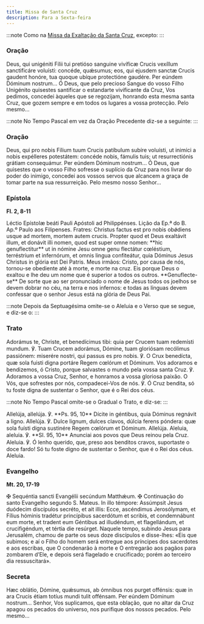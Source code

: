 ```yaml
---
title: Missa de Santa Cruz
description: Para a Sexta-feira
---
```


:::note
Como na [Missa da Exaltação da Santa Cruz](/missal/santos/09-14), excepto:
:::

### Oração

<div class="side-by-side not-content">
  <span>
    Deus, qui unigéniti Fílii tui pretióso sanguine vivíficæ Crucis vexíllum
    sanctificáre voluísti: concéde, quǽsumus; eos, qui ejusdem sanctæ Crucis
    gaudent honóre, tua quoque ubíque protectióne gaudére. Per eúndem Dóminum
    nostrum...
  </span>
  <span>
    Ó Deus, que pelo precioso Sangue do vosso Filho Unigénito quisestes
    santificar o estandarte vivificante da Cruz, Vos pedimos, concedei àqueles
    que se regozijam, honrando esta mesma santa Cruz, que gozem sempre e em
    todos os lugares a vossa protecção. Pelo mesmo...
  </span>
</div>

:::note
No Tempo Pascal em vez da Oração Precedente diz-se a seguinte:
:::

### Oração

<div class="side-by-side not-content">
  <span>
    Deus, qui pro nobis Fílium tuum Crucis patíbulum subíre voluísti, ut inimíci
    a nobis expélleres potestátem: concéde nobis, fámulis tuis; ut
    resurrectiónis grátiam consequámur. Per eúndem Dóminum nostrum...
  </span>
  <span>
    Ó Deus, que quisestes que o vosso Filho sofresse o suplício da Cruz para nos
    livrar do poder do inimigo, concedei aos vossos servos que alcancem a graça
    de tomar parte na sua ressurreição. Pelo mesmo nosso Senhor...
  </span>
</div>

### Epístola

**Fl. 2, 8-11**

<div class="side-by-side not-content">
  <span>Léctio Epístolæ beáti Pauli Apóstoli ad Philippénses.</span>
  <span>Lição da Ep.ª do B. Ap.º Paulo aos Filipenses.</span>
  <span>
    Fratres: Christus factus est pro nobis obǿdiens usque ad mortem, mortem
    autem crucis. Propter quod et Deus exaltávit illum, et donávit illi nomen,
    quod est super omne nomen: **hic genuflectitur** ut in nómine Jesu omne genu
    flectátur cœléstium, terréstrium et infernórum, et omnis lingua confiteátur,
    quia Dóminus Jesus Christus in glória est Dei Patris.
  </span>
  <span>
    Meus irmãos: Cristo, por causa de nós, tornou-se obediente até à morte, e
    morte na cruz. Eis porque Deus o exaltou e lhe deu um nome que é superior a
    todos os outros. **Genuflecte-se** De sorte que ao ser pronunciado o nome de
    Jesus todos os joelhos se devem dobrar no céu, na terra e nos infernos: e
    todas as línguas devem confessar que o senhor Jesus está na glória de Deus
    Pai.
  </span>
</div>

:::note
Depois da Septuagésima omite-se o Aleluia e o Verso que se segue, e diz-se o:
:::

### Trato

<div class="side-by-side not-content">
  <span>
    Adorámus te, Christe, et benedícimus tibi: quia per Crucem tuam redemísti
    mundum. ℣. Tuam Crucem adorámus, Dómine, tuam gloriósam recólimus passiónem:
    miserére nostri, qui passus es pro nobis. ℣. O Crux benedícta, quæ sola
    fuisti digna portáre Regem cœlórum et Dóminum.
  </span>
  <span>
    Vos adoramos e bendizemos, ó Cristo, porque salvastes o mundo pela vossa
    santa Cruz. ℣. Adoramos a vossa Cruz, Senhor, e honramos a vossa gloriosa
    paixão. O Vós, que sofrestes por nós, compadecei-Vos de nós. ℣. Ó Cruz
    bendita, só tu foste digna de sustentar o Senhor, que é o Rei dos céus.
  </span>
</div>

:::note
No Tempo Pascal omite-se o Gradual o Trato, e diz-se:
:::

<div class="side-by-side not-content">
  <span>
    Allelúja, allelúja. ℣. **Ps. 95, 10** Dícite in géntibus, quia Dóminus
    regnávit a ligno. Allelúja. ℣. Dulce lignum, dulces clavos, dúlcia ferens
    póndera: quæ sola fuísti digna sustinére Regem cœlórum et Dóminum. Allelúja.
  </span>
  <span>
    Aleluia, aleluia. ℣. **Sl. 95, 10** Anunciai aos povos que Deus reinou pela
    Cruz. Aleluia. ℣. Ó lenho querido, que, preso aos benditos cravos,
    suportaste o doce fardo! Só tu foste digno de sustentar o Senhor, que é o
    Rei dos céus. Aleluia.
  </span>
</div>

### Evangelho

**Mt. 20, 17-19**

<div class="side-by-side not-content">
  <span>
    <span class="text-red-500">✠</span> Sequéntia sancti Evangélii secúndum
    Matthǽum.
  </span>
  <span>
    <span class="text-red-500">✠</span> Continuação do santo Evangelho segundo
    S. Mateus.
  </span>
  <span>
    In illo témpore: Assúmpsit Jesus duódecim discípulos secréto, et ait illis:
    Ecce, ascéndimus Jerosólymam, et Fílius hóminis tradétur princípibus
    sacerdótum et scribis, et condemnábunt eum morte, et tradent eum Géntibus ad
    illudéndum, et flagellándum, et crucifigéndum, et tértia die resúrget.
  </span>
  <span>
    Naquele tempo, subindo Jesus para Jerusalém, chamou de parte os seus doze
    discípulos e disse-lhes: «Eis que subimos; e aí o Filho do homem será
    entregue aos príncipes dos sacerdotes e aos escribas, que O condenarão à
    morte e O entregarão aos pagãos para zombarem d’Ele, e depois será flagelado
    e crucificado; porém ao terceiro dia ressuscitará».
  </span>
</div>

### Secreta

<div class="side-by-side not-content">
  <span>
    Hæc oblátio, Dómine, quǽsumus, ab ómnibus nos purget offénsis: quæ in ara
    Crucis étiam totíus mundi tulit offénsam. Per eúndem Dóminum nostrum...
  </span>
  <span>
    Senhor, Vos suplicamos, que esta oblação, que no altar da Cruz apagou os
    pecados do universo, nos purifique dos nossos pecados. Pelo mesmo...
  </span>
</div>
